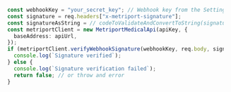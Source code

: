 ```typescript

  const webhookKey = "your_secret_key"; // Webhook key from the Settings page
  const signature = req.headers["x-metriport-signature"];
  const signatureAsString = // codeToValidateAndConvertToString(signature);
  const metriportClient = new MetriportMedicalApi(apiKey, {
    baseAddress: apiUrl,
  });
  if (metriportClient.verifyWebhookSignature(webhookKey, req.body, signatureAsString)) {
    console.log(`Signature verified`);
  } else {
    console.log(`Signature verification failed`);
    return false; // or throw and error
  }

```